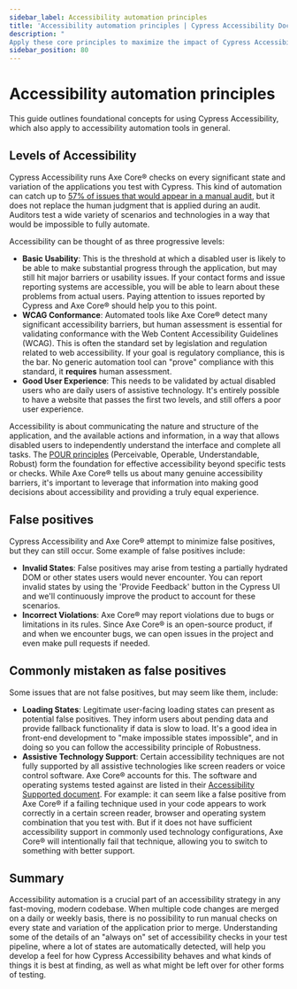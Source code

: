 ```yaml
---
sidebar_label: Accessibility automation principles
title: 'Accessibility automation principles | Cypress Accessibility Documentation'
description: "
Apply these core principles to maximize the impact of Cypress Accessibility’s automation: complement automation with human judgment for deeper insights, manage false positives effectively, and ensure robust assistive technology support."
sidebar_position: 80
---
```


# Accessibility automation principles

This guide outlines foundational concepts for using Cypress Accessibility, which also apply to accessibility automation tools in general.

## Levels of Accessibility

Cypress Accessibility runs Axe Core® checks on every significant state and variation of the applications you test with Cypress. This kind of automation can catch up to [57% of issues that would appear in a manual audit](https://www.deque.com/blog/automated-testing-study-identifies-57-percent-of-digital-accessibility-issues/), but it does not replace the human judgment that is applied during an audit. Auditors test a wide variety of scenarios and technologies in a way that would be impossible to fully automate.

Accessibility can be thought of as three progressive levels:

- **Basic Usability**: This is the threshold at which a disabled user is likely to be able to make substantial progress through the application, but may still hit major barriers or usability issues. If your contact forms and issue reporting systems are accessible, you will be able to learn about these problems from actual users. Paying attention to issues reported by Cypress and Axe Core® should help you to this point.
- **WCAG Conformance**: Automated tools like Axe Core® detect many significant accessibility barriers, but human assessment is essential for validating conformance with the Web Content Accessibility Guidelines (WCAG). This is often the standard set by legislation and regulation related to web accessibility. If your goal is regulatory compliance, this is the bar. No generic automation tool can "prove" compliance with this standard, it **requires** human assessment.
- **Good User Experience**: This needs to be validated by actual disabled users who are daily users of assistive technology. It's entirely possible to have a website that passes the first two levels, and still offers a poor user experience.

Accessibility is about communicating the nature and structure of the application, and the available actions and information, in a way that allows disabled users to independently understand the interface and complete all tasks. The [POUR principles](https://www.24a11y.com/2019/pour-the-foundation-first/) (Perceivable, Operable, Understandable, Robust) form the foundation for effective accessibility beyond specific tests or checks. While Axe Core® tells us about many genuine accessibility barriers, it's important to leverage that information into making good decisions about accessibility and providing a truly equal experience.

## False positives

Cypress Accessibility and Axe Core® attempt to minimize false positives, but they can still occur. Some example of false positives include:

- **Invalid States**: False positives may arise from testing a partially hydrated DOM or other states users would never encounter. You can report invalid states by using the 'Provide Feedback' button in the Cypress UI and we'll continuously improve the product to account for these scenarios.
- **Incorrect Violations**: Axe Core® may report violations due to bugs or limitations in its rules. Since Axe Core® is an open-source product, if and when we encounter bugs, we can open issues in the project and even make pull requests if needed.

## Commonly mistaken as false positives

Some issues that are not false positives, but may seem like them, include:

- **Loading States**: Legitimate user-facing loading states can present as potential false positives. They inform users about pending data and provide fallback functionality if data is slow to load. It's a good idea in front-end development to "make impossible states impossible", and in doing so you can follow the accessibility principle of Robustness.
- **Assistive Technology Support**: Certain accessibility techniques are not fully supported by all assistive technologies like screen readers or voice control software. Axe Core® accounts for this. The software and operating systems tested against are listed in their [Accessibility Supported document](https://github.com/dequelabs/axe-core/blob/develop/doc/accessibility-supported.md). For example: it can seem like a false positive from Axe Core® if a failing technique used in your code appears to work correctly in a certain screen reader, browser and operating system combination that you test with. But if it does not have sufficient accessibility support in commonly used technology configurations, Axe Core® will intentionally fail that technique, allowing you to switch to something with better support.

## Summary

Accessibility automation is a crucial part of an accessibility strategy in any fast-moving, modern codebase. When multiple code changes are merged on a daily or weekly basis, there is no possibility to run manual checks on every state and variation of the application prior to merge. Understanding some of the details of an "always on" set of accessibility checks in your test pipeline, where a lot of states are automatically detected, will help you develop a feel for how Cypress Accessibility behaves and what kinds of things it is best at finding, as well as what might be left over for other forms of testing.
